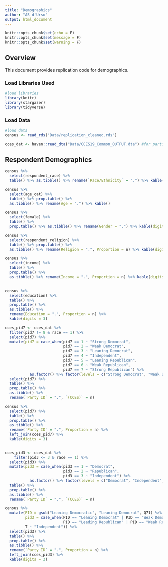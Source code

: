 ```yaml
---
title: "Demographics"
author: "AS d'Urso"
output: html_document
---
```


```r
knitr::opts_chunk$set(echo = F)
knitr::opts_chunk$set(message = F)
knitr::opts_chunk$set(warning = F)
```

## Overview

This document provides replication code for demographics. 


### Load Libraries Used
```r
#load libraries 
library(knitr)
library(stargazer)
library(tidyverse)
```

### Load Data 

```r
#load data 
census <- read_rds("Data/replication_cleaned.rds")

cces_dat <- haven::read_dta("Data/CCES19_Common_OUTPUT.dta") #for partisanship comparison
```

## Respondent Demographics 

```r
census %>% 
  select(respondent_race) %>% 
  table() %>% as.tibble() %>% rename(`Race/Ethnicity` = ".") %>% kable() 
```

```r
census %>% 
  select(age_cat) %>% 
  table() %>% prop.table() %>% 
  as.tibble() %>% rename(Age = ".") %>% kable() 
```

```r
census %>% 
  select(female) %>% 
  table() %>% 
  prop.table() %>% as.tibble() %>% rename(Gender = ".") %>% kable(digits = 3) 
```

```r
census %>% 
  select(respondent_religion) %>% 
  table() %>% prop.table() %>% 
  as.tibble() %>% rename(Religion = ".", Proportion = n) %>% kable(digits = 3) 
```

```r
census %>% 
  select(income) %>% 
  table() %>% 
  prop.table() %>% 
  as.tibble() %>% rename(Income = ".", Proportion = n) %>% kable(digits = 4) 



```

```r
census %>% 
  select(education) %>% 
  table() %>% 
  prop.table() %>% 
  as.tibble() %>% 
  rename(Education = ".", Proportion = n) %>%
  kable(digits = 3) 
```

```r
cces_pid7 <- cces_dat %>% 
  filter(pid7 != 8 & race == 1) %>% 
  select(pid7) %>% 
  mutate(pid7 = case_when(pid7 == 1 ~ "Strong Democrat", 
                          pid7 == 2 ~ "Weak Democrat",
                          pid7 == 3 ~ "Leaning Democrat", 
                          pid7 == 4 ~ "Independent",
                          pid7 == 5 ~ "Leaning Republican",
                          pid7 == 6 ~ "Weak Republican",
                          pid7 == 7 ~ "Strong Republican") %>%  
           as.factor() %>% factor(levels = c("Strong Democrat", "Weak Democrat", "Leaning Democrat", "Independent", "Leaning Republican", "Weak Republican", "Strong Republican"))) %>% 
  select(pid7) %>% 
  table() %>% 
  prop.table() %>% 
  as.tibble() %>% 
  rename(`Party ID` = ".", `(CCES)` = n) 
```

```r
census %>% 
  select(pid7) %>% 
  table() %>% 
  prop.table() %>% 
  as.tibble() %>% 
  rename(`Party ID` = ".", Proportion = n) %>%
  left_join(cces_pid7) %>% 
  kable(digits = 3)  
 
```


```r
cces_pid3 <- cces_dat %>% 
    filter(pid3 <= 3 & race == 1) %>% 
  select(pid3) %>% 
  mutate(pid3 = case_when(pid3 == 1 ~ "Democrat", 
                          pid3 == 2 ~ "Republican",
                          pid3 == 3 ~ "Independent") %>% 
           as.factor() %>% factor(levels = c("Democrat", "Independent", "Republican"))) %>% 
  table() %>% 
  prop.table() %>% 
  as.tibble() %>% 
  rename(`Party ID` = ".", `(CCES)` = n) 
```

```r
census %>% 
  mutate(PID = gsub("Leaning Democratic", "Leaning Democrat", Q71) %>% as.factor() %>% factor(levels = c("Strong Democrat", "Weak Democrat", "Leaning Democrat", "Independent", "Leaning Republican", "Weak Republican", "Strong Republican")), 
         pid3 = case_when(PID == "Leaning Democrat" | PID == "Weak Democrat" | PID == "Strong Democrat" ~ "Democrat", 
                          PID == "Leading Republican" | PID == "Weak Republican" | PID == "Strong Republican" ~ "Republican", 
         T ~ "Independent")) %>% 
  select(pid3) %>% 
  table() %>% 
  prop.table() %>% 
  as.tibble() %>% 
  rename(`Party ID` = ".", Proportion = n) %>%
  left_join(cces_pid3) %>% 
  kable(digits = 3)  
 
```

